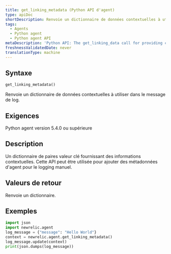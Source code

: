 ```yaml
---
title: get_linking_metadata (Python API d'agent)
type: apiDoc
shortDescription: Renvoie un dictionnaire de données contextuelles à utiliser dans le message de log.
tags:
  - Agents
  - Python agent
  - Python agent API
metaDescription: 'Python API: The get_linking_data call for providing contextual information for reported data.'
freshnessValidatedDate: never
translationType: machine
---
```


## Syntaxe

```py
get_linking_metadata()
```

Renvoie un dictionnaire de données contextuelles à utiliser dans le message de log.

## Exigences

Python agent version 5.4.0 ou supérieure

## Description

Un dictionnaire de paires valeur clé fournissant des informations contextuelles. Cette API peut être utilisée pour ajouter des métadonnées d'agent pour le logging manuel.

## Valeurs de retour

Renvoie un dictionnaire.

## Exemples

```py
import json
import newrelic.agent
log_message = {"message": "Hello World"}
context = newrelic.agent.get_linking_metadata()
log_message.update(context)
print(json.dumps(log_message))
```